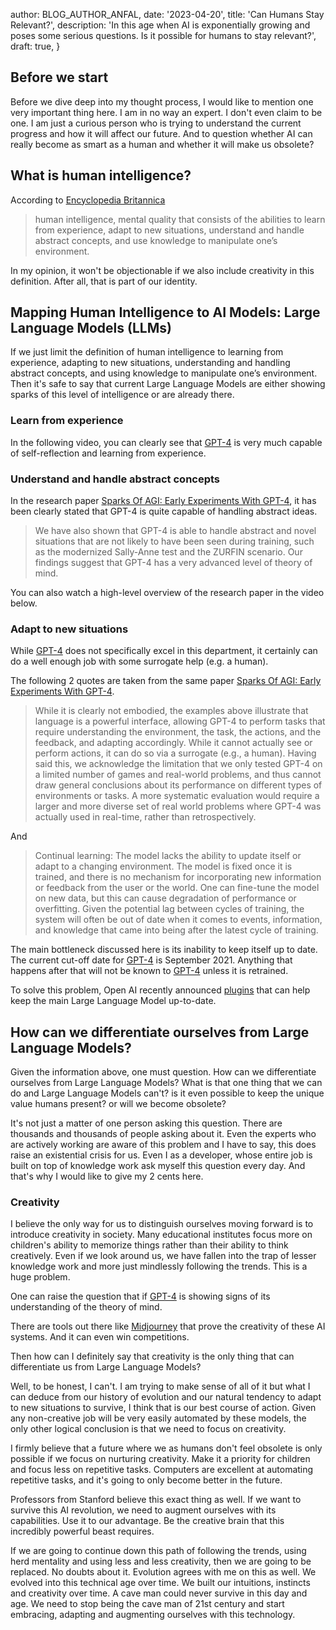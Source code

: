 
  author: BLOG_AUTHOR_ANFAL,
  date: '2023-04-20',
  title: 'Can Humans Stay Relevant?',
  description: 'In this age when AI is exponentially growing and poses some serious questions. Is it possible for humans to stay relevant?',
  draft: true,
}


<BlogImage src="blog/2023-04-08-is-ai-going-to-make-humans-obsolete/robot-takingover-humans.jpg" alt="Robot taking over humans." />

## Before we start
Before we dive deep into my thought process, I would like to mention one very important thing here. I am in no way
an expert. I don't even claim to be one. I am just a curious person who is trying to understand the current progress
and how it will affect our future. And to question whether AI can really become as smart as a human and whether it will make us obsolete?

## What is human intelligence?
According to [Encyclopedia Britannica](https://www.britannica.com/science/human-intelligence-psychology)

> human intelligence, mental quality that consists of the abilities to learn from experience, adapt to new situations, understand and handle abstract concepts, and use knowledge to manipulate one’s environment.

In my opinion, it won't be objectionable if we also include creativity in this definition. After all, that is part of our identity.

## Mapping Human Intelligence to AI Models: Large Language Models (LLMs)
If we just limit the definition of human intelligence to learning from experience, adapting to new situations, understanding and handling abstract concepts, and using knowledge to manipulate one’s environment.
Then it's safe to say that current Large Language Models are either showing sparks of this level of intelligence or are already there.

### Learn from experience
In the following video, you can clearly see that [GPT-4](https://openai.com/research/gpt-4) is very much capable of self-reflection and learning from experience.

<BlogYoutubeVideoEmbed src="5SgJKZLBrmg" />

### Understand and handle abstract concepts
In the research paper [Sparks Of AGI: Early Experiments With GPT-4](https://arxiv.org/pdf/2303.12712.pdf), it has been clearly stated that GPT-4 is quite
capable of handling abstract ideas.

> We have also shown that GPT-4 is able to handle abstract and novel situations that
are not likely to have been seen during training, such as the modernized Sally-Anne test and the ZURFIN
scenario. Our findings suggest that GPT-4 has a very advanced level of theory of mind.

You can also watch a high-level overview of the research paper in the video below.

<BlogYoutubeVideoEmbed src="Mqg3aTGNxZ0" />

### Adapt to new situations
While [GPT-4](https://openai.com/research/gpt-4) does not specifically excel in this department, it certainly can do a well enough job with some surrogate help (e.g. a human).

The following 2 quotes are taken from the same paper [Sparks Of AGI: Early Experiments With GPT-4](https://arxiv.org/pdf/2303.12712.pdf).

> While it is clearly not embodied, the examples above illustrate that language is a powerful interface, allowing
GPT-4 to perform tasks that require understanding the environment, the task, the actions, and the feedback,
and adapting accordingly. While it cannot actually see or perform actions, it can do so via a surrogate (e.g., a
human). Having said this, we acknowledge the limitation that we only tested GPT-4 on a limited number of
games and real-world problems, and thus cannot draw general conclusions about its performance on different
types of environments or tasks. A more systematic evaluation would require a larger and more diverse set of
real world problems where GPT-4 was actually used in real-time, rather than retrospectively.

And

> Continual learning: The model lacks the ability to update itself or adapt to a changing environment.
The model is fixed once it is trained, and there is no mechanism for incorporating new information
or feedback from the user or the world. One can fine-tune the model on new data, but this can cause
degradation of performance or overfitting. Given the potential lag between cycles of training, the system
will often be out of date when it comes to events, information, and knowledge that came into being after
the latest cycle of training.

The main bottleneck discussed here is its inability to keep itself up to date. The current cut-off date for [GPT-4](https://openai.com/research/gpt-4) is
September 2021. Anything that happens after that will not be known to [GPT-4](https://openai.com/research/gpt-4) unless it is retrained.

To solve this problem, Open AI recently announced [plugins](https://openai.com/blog/chatgpt-plugins) that can
help keep the main Large Language Model up-to-date.

## How can we differentiate ourselves from Large Language Models?
Given the information above, one must question. How can we differentiate ourselves from Large Language Models? What is that one thing that we can
do and Large Language Models can't? is it even possible to keep the unique value humans present? or will we become obsolete?

It's not just a matter of one person asking this question. There are thousands and thousands of people asking about it. Even the experts
who are actively working are aware of this problem and I have to say, this does raise an existential crisis for us. Even I as a developer,
whose entire job is built on top of knowledge work ask myself this question every day. And that's why I would like to give my 2 cents here.

### Creativity
I believe the only way for us to distinguish ourselves moving forward is to introduce creativity in society. Many educational institutes
focus more on children's ability to memorize things rather than their ability to think creatively.
Even if we look around us, we have fallen into the trap of lesser knowledge work and more just mindlessly following the trends.
This is a huge problem.

One can raise the question that if [GPT-4](https://openai.com/research/gpt-4) is showing signs of its understanding of the theory of mind.

<BlogYoutubeVideoEmbed src="4MGCQOAxgv4" />

There are tools out there like [Midjourney](https://www.midjourney.com/showcase/recent/) that prove the creativity of these AI systems. And it can even win
competitions.

<BlogYoutubeVideoEmbed src="A3IUWnQ9SiE" />

Then how can I definitely say that creativity is the only thing that can differentiate us from Large Language Models?

Well, to be honest, I can't. I am trying to make sense of all of it but what I can deduce from our history of evolution
and our natural tendency to adapt to new situations to survive, I think that is our best course of action. Given any non-creative job
will be very easily automated by these models, the only other logical conclusion is that we need to focus on creativity.

I firmly believe that a future where we as humans don't feel obsolete is only possible if we focus on nurturing creativity. Make it a priority
for children and focus less on repetitive tasks. Computers are excellent at automating repetitive tasks, and it's going to only become better
in the future.

Professors from Stanford believe this exact thing as well. If we want to survive this AI revolution, we need to augment ourselves with its
capabilities. Use it to our advantage. Be the creative brain that this incredibly powerful beast requires.

<BlogYoutubeVideoEmbed src="oak1CqqIzug" />

If we are going to continue down this path of following the trends, using herd mentality and using less and less creativity, then we are going to
be replaced. No doubts about it. Evolution agrees with me on this as well. We evolved into this technical age over time. We built our intuitions,
instincts and creativity over time. A cave man could never survive in this day and age. We need to stop being the cave man of 21st century and start
embracing, adapting and augmenting ourselves with this technology.
